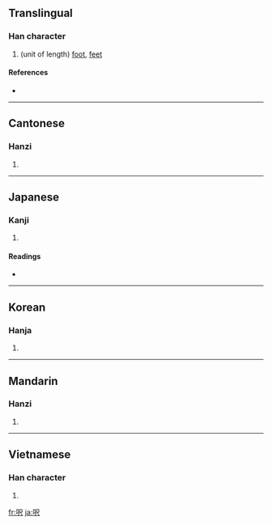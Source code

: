 ==Translingual==

===Han character===
{{Han char|rn=30|rad=口|as=04|sn=7|four=6708<sub>7</sub>|canj=口尸人 (RSO)}}

# (unit of length) [[foot]], [[feet]]

====References====
* {{Han ref|kx=0181.191|dkj=03423|dj=0399.210|hdz=10596.030|uh=544E|ud=21582|bh=A760|bd=42848}}

----

==Cantonese==

===Hanzi===
{{yue-hanzi|jyut=|y=chek3}}

# {{defn|Cantonese}}

----

==Japanese==

===Kanji===
{{ja-kanji|grade=|rs=口04}}

# {{defn|Japanese}}

====Readings====
* {{ja-readings|on=|kun=[[フィート]] (fito)}}

----

==Korean==

===Hanja===
{{ko-hanja|hangeul=척|rv=cheok|mr=ch'ŏk}}

# {{defn|Korean}}

----

==Mandarin==

===Hanzi===
{{cmn-hanzi|pin=[[chǐ]] ([[chi3]])|wg=ch'ih<sup>3</sup>}}

# {{defn|Mandarin}}

----

==Vietnamese==

===Han character===
{{vi-hantu|[[xích]], [[xếch]]}}

# {{defn|Vietnamese}}

[[fr:呎]]
[[ja:呎]]